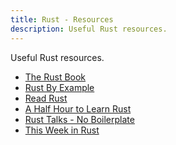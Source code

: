 ```yaml
---
title: Rust - Resources
description: Useful Rust resources.
---
```


Useful Rust resources.

- [The Rust Book](https://doc.rust-lang.org/book/)
- [Rust By Example](https://doc.rust-lang.org/stable/rust-by-example/)
- [Read Rust](https://readrust.net/)
- [A Half Hour to Learn Rust](https://fasterthanli.me/articles/a-half-hour-to-learn-rust)
- [Rust Talks - No Boilerplate](https://www.youtube.com/playlist?list=PLZaoyhMXgBzoM9bfb5pyUOT3zjnaDdSEP)
- [This Week in Rust](https://this-week-in-rust.org/)
